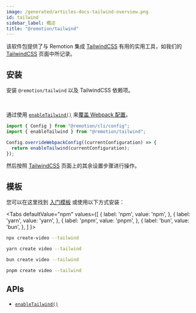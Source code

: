 ```yaml
---
image: /generated/articles-docs-tailwind-overview.png
id: tailwind
sidebar_label: 概述
title: "@remotion/tailwind"
---
```



该软件包提供了与 Remotion 集成 [TailwindCSS](https://tailwindcss.com/) 有用的实用工具，如我们的 [TailwindCSS](/docs/tailwind) 页面中所记录。

## 安装

安装 `@remotion/tailwind` 以及 TailwindCSS 依赖项。

<Installation pkg="@remotion/tailwind"/>

<br/>

通过使用 [`enableTailwind()`](/docs/tailwind/enable-tailwind) 来[覆盖 Webpack 配置](/docs/webpack)。

```ts twoslash title="remotion.config.ts"
import { Config } from "@remotion/cli/config";
import { enableTailwind } from "@remotion/tailwind";

Config.overrideWebpackConfig((currentConfiguration) => {
  return enableTailwind(currentConfiguration);
});
```

然后按照 [TailwindCSS](/docs/tailwind) 页面上的其余设置步骤进行操作。

## 模板

您可以在这里找到 [入门模板](https://github.com/remotion-dev/template-tailwind) 或使用以下方式安装：

<Tabs
defaultValue="npm"
values={[
{ label: 'npm', value: 'npm', },
{ label: 'yarn', value: 'yarn', },
{ label: 'pnpm', value: 'pnpm', },
{ label: 'bun', value: 'bun', },
]
}>
<TabItem value="npm">

```bash
npx create-video --tailwind
```

  </TabItem>

  <TabItem value="yarn">

```bash
yarn create video --tailwind
```

  </TabItem>
    <TabItem value="bun">

```bash
bun create video --tailwind
```

  </TabItem>
  <TabItem value="pnpm">

```bash
pnpm create video --tailwind
```

  </TabItem>

</Tabs>

## APIs

- [`enableTailwind()`](/docs/tailwind/enable-tailwind)

